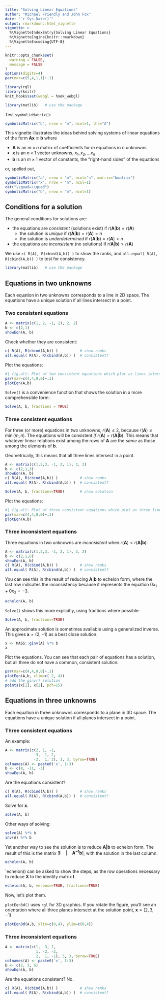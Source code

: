 ```yaml
---
title: "Solving Linear Equations"
author: "Michael Friendly and John Fox"
date: "`r Sys.Date()`"
output: rmarkdown::html_vignette
vignette: >
  %\VignetteIndexEntry{Solving Linear Equations}
  %\VignetteEngine{knitr::rmarkdown}
  %\VignetteEncoding{UTF-8}
---
```


```r
knitr::opts_chunk$set(
  warning = FALSE,
  message = FALSE
)
options(digits=4)
par(mar=c(5,4,1,1)+.1)
```

```r
library(rgl)
library(knitr)
knit_hooks$set(webgl = hook_webgl)
```

```r
library(matlib)   # use the package
```

Test `symbolicMatrix()`:

```r
symbolicMatrix("b", nrow = "m", ncol=1, lhs="A")
```


This vignette illustrates the ideas behind solving systems of linear equations of the form $\mathbf{A x = b}$
where 

- $\mathbf{A}$ is an $m \times n$ matrix of coefficients for $m$ equations in $n$ unknowns
- $\mathbf{x}$ is an $n \times 1$ vector unknowns, $x_1, x_2, \dots x_n$
- $\mathbf{b}$ is an $m \times 1$ vector of constants, the "right-hand sides" of the equations

or, spelled out,

```r
symbolicMatrix("a", nrow = "m", ncol="n", matrix="bmatrix")
symbolicMatrix("x", nrow = "n", ncol=1)
cat("\\quad=\\quad")
symbolicMatrix("b", nrow = "m", ncol=1)
```

## Conditions for a solution
The general conditions for solutions are:

- the equations are *consistent* (solutions exist) if $r( \mathbf{A} | \mathbf{b}) = r( \mathbf{A})$
    - the solution is *unique* if $r( \mathbf{A} | \mathbf{b}) = r( \mathbf{A}) = n$
    - the solution is *underdetermined* if $r( \mathbf{A} | \mathbf{b}) = r( \mathbf{A}) < n$
- the equations are *inconsistent* (no solutions) if $r( \mathbf{A} | \mathbf{b}) > r( \mathbf{A})$

We use `c( R(A), R(cbind(A,b)) )` to show the ranks, and `all.equal( R(A), R(cbind(A,b)) )` to test
for consistency.

```r
library(matlib)   # use the package
```
## Equations in two unknowns

Each equation in two unknowns corresponds to a line in 2D space. The equations
have a unique solution if all lines intersect in a point.

### Two consistent equations
```r
A <- matrix(c(1, 2, -1, 2), 2, 2)
b <- c(2,1)
showEqn(A, b)
```

Check whether they are consistent:
```r
c( R(A), R(cbind(A,b)) )          # show ranks
all.equal( R(A), R(cbind(A,b)) )  # consistent?
```


Plot the equations:
```r
#| fig.alt: Plot of two consistent equations which plot as lines intersecting in a point
par(mar=c(4,4,0,0)+.1)
plotEqn(A,b)
```

`Solve()` is a convenience function that shows the solution in a more comprehensible form:
```r
Solve(A, b, fractions = TRUE)
```


### Three consistent equations

For three (or more) equations in two unknowns, $r(\mathbf{A}) \le 2$, because  $r(\mathbf{A}) \le \min(m,n)$.
The equations will be consistent
*if* $r(\mathbf{A}) = r(\mathbf{A | b})$. This means that whatever linear relations
exist among the rows of $\mathbf{A}$ are the *same* as those among the elements of $\mathbf{b}$.

Geometrically, this means that all three lines intersect in a point.
```r
A <- matrix(c(1,2,3, -1, 2, 1), 3, 2)
b <- c(2,1,3)
showEqn(A, b)
c( R(A), R(cbind(A,b)) )          # show ranks
all.equal( R(A), R(cbind(A,b)) )  # consistent?

Solve(A, b, fractions=TRUE)       # show solution 
```
Plot the equations:
```r
#| fig.alt: Plot of three consistent equations which plot as three lines intersecting in a point
par(mar=c(4,4,0,0)+.1)
plotEqn(A,b)
```

### Three inconsistent equations
Three equations in two unknowns are *inconsistent* when $r(\mathbf{A}) < r(\mathbf{A | b})$.
```r
A <- matrix(c(1,2,3, -1, 2, 1), 3, 2)
b <- c(2,1,6)
showEqn(A, b)
c( R(A), R(cbind(A,b)) )          # show ranks
all.equal( R(A), R(cbind(A,b)) )  # consistent?
```

You can see this in the result of reducing $\mathbf{A} | \mathbf{b}$ to echelon form, where the
last row indicates the inconsistency because it represents the equation
$0 x_1 + 0 x_2 = -3$.

```r
echelon(A, b)
```

`Solve()` shows this more explicitly, using fractions where possible:

```r
Solve(A, b, fractions=TRUE)
```


An approximate solution is sometimes available using a generalized inverse.
This gives $\mathbf{x} = (2, -1)$ as a best close solution.
```r
x <- MASS::ginv(A) %*% b
x
```


Plot the equations. You can see that each pair of equations has a solution,
but all three do not have a common, consistent solution.
```r
par(mar=c(4,4,0,0)+.1)
plotEqn(A,b, xlim=c(-2, 4))
# add the ginv() solution
points(x[1], x[2], pch=15)
```



## Equations in three unknowns

Each equation in three unknowns corresponds to a plane in 3D space. The equations
have a unique solution if all planes intersect in a point.

### Three consistent equations
An example:

```r
A <- matrix(c(2, 1, -1,
             -3, -1, 2,
             -2,  1, 2), 3, 3, byrow=TRUE)
colnames(A) <- paste0('x', 1:3)
b <- c(8, -11, -3)
showEqn(A, b)
```

Are the equations consistent?
```r
c( R(A), R(cbind(A,b)) )          # show ranks
all.equal( R(A), R(cbind(A,b)) )  # consistent?
```
Solve for $\mathbf{x}$.  

```r
solve(A, b)
```
Other ways of solving:

```r
solve(A) %*% b
inv(A) %*% b
```

Yet another way to see the solution is to reduce $\mathbf{A | b}$ to echelon form. The result of this is the matrix $[\mathbf{I \quad | \quad A^{-1}b}]$,
with the solution in the last column. 

```r
echelon(A, b)
```

`echelon() can be asked to show the steps, as the row operations necessary to reduce $\mathbf{X}$
to the identity matrix $\mathbf{I}$.

```r
echelon(A, b, verbose=TRUE, fractions=TRUE)
```

Now, let's plot them.  

`plotEqn3d()` uses `rgl` for 3D graphics.  If you rotate the figure, you'll see an orientation
where all three planes intersect at the solution point, $\mathbf{x} = (2, 3, -1)$ 
```r
plotEqn3d(A,b, xlim=c(0,4), ylim=c(0,4))
```

### Three inconsistent equations

```r
A <- matrix(c(1,  3, 1,
              1, -2, -2,
              2,  1, -1), 3, 3, byrow=TRUE)
colnames(A) <- paste0('x', 1:3)
b <- c(2, 3, 6)
showEqn(A, b)
```

Are the equations consistent? No.

```r
c( R(A), R(cbind(A,b)) )          # show ranks
all.equal( R(A), R(cbind(A,b)) )  # consistent?
```
